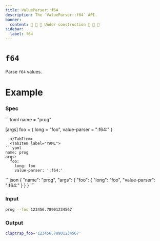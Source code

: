 ```yaml
---
title: ValueParser::f64
description: The `ValueParser::f64` API.
banner:
  content: 🚧 🚧 🚧 Under construction 🚧 🚧 🚧
sidebar:
  label: f64
---
```



# `f64` <LinkButton href="https://docs.rs/clap/latest/clap/value_parser/fn.f64.html" icon="open-book" variant="minimal"></LinkButton>

<Badge text="since 0.1.0" size="small" />

Parse `f64` values.

# Example

### Spec

<Tabs syncKey="format">
  <TabItem label="TOML">
```toml
name = "prog"

[args]
foo = { long = "foo", value-parser = ":f64:" }
```
  </TabItem>
  <TabItem label="YAML">
```yaml
name: prog
args:
  foo:
    long: foo
    value-parser: ':f64:'
```
  </TabItem>
  <TabItem label="JSON">
```json
{
  "name": "prog",
  "args": {
    "foo": {
      "long": "foo",
      "value-parser": ":f64:"
    }
  }
}
```
  </TabItem>
</Tabs>

### Input

```bash
prog --foo 123456.78901234567
```

### Output

```bash
claptrap_foo='123456.78901234567'
```
